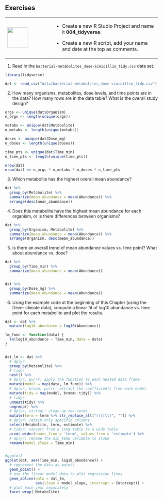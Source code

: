 ## Exercises {-}

+---------------------------------+-----------------------------------------------------------------------------+
| ![](images/07.png){height="68"} | - Create a new R Studio Project and name it **004_tidyverse**.              |
|                                 |                                                                             |
|                                 | - Create a new R script, add your name and date at the top as comments.     |
+---------------------------------+-----------------------------------------------------------------------------+

1. Read in the `bacterial-metabolites_dose-simicillin_tidy.csv` data set.

```r
library(tidyverse)

dat <- read_csv("data/bacterial-metabolites_dose-simicillin_tidy.csv")
```


2. How many organisms, metabolites, dose levels, and time points are in the data? How many rows are in the data table? What is the overall study design?

```r
orgs <- unique(dat$Organism)
n_orgs <- length(unique(orgs))

metabs <- unique(dat$Metabolite)
n_metabs <- length(unique(metabs))

doses <- unique(dat$Dose_mg)
n_doses <- length(unique(doses))

time_pts <- unique(dat$Time_min)
n_time_pts <- length(unique(time_pts))

nrow(dat)
nrow(dat) == n_orgs * n_metabs * n_doses * n_time_pts
```

3. Which metabolite has the highest overall mean abundance?

```r
dat %>%
  group_by(Metabolite) %>%
  summarize(mean_abundance = mean(Abundance)) %>%
  arrange(desc(mean_abundance))
```

4. Does this metabolite have the highest mean abundance for each organism, or is there differences between organisms?

```r
dat %>%
  group_by(Organism, Metabolite) %>%
  summarize(mean_abundance = mean(Abundance)) %>%
  arrange(Organism, desc(mean_abundance))
```

5. Is there an overall trend of mean abundance values vs. time point? What about abundance vs. dose?

```r
dat %>%
  group_by(Time_min) %>%
  summarize(mean_abundance = mean(Abundance))


dat %>%
  group_by(Dose_mg) %>%
  summarize(mean_abundance = mean(Abundance))
```

6. Using the example code at the beginning of this Chapter (using the Dever climate data), compute a linear fit of log10 abundance vs. time point for each metabolite and plot the results.

```r
dat <- dat %>%
  mutate(log10_abundance = log10(Abundance))

lm_func <- function(data) {
  lm(log10_abundance ~ Time_min, data = data)
}


dat_lm <- dat %>%
  # dplyr
  group_by(Metabolite) %>%
  # tidyr
  nest() %>%
  # dplyr, purrr: apply the function to each nested data frame
  mutate(model = map(data, lm_func)) %>%
  # dplyr, broom, purrr: extract the coefficients from each model
  mutate(tidy = map(model, broom::tidy)) %>%
  # tidyr
  unnest(tidy) %>%
  ungroup() %>%
  # dplyr, stringr: clean-up the terms
  mutate(term = term %>% str_replace_all("\\(|\\)", "")) %>%
  # dplyr: retain only specific columns
  select(Metabolite, term, estimate) %>%
  # tidyr: convert from a long table to a wide table
  pivot_wider(names_from = 'term', values_from = 'estimate') %>%
  # dplyr: rename the min_temp variable to slope
  rename(model_slope = Time_min)


#ggplot2
ggplot(dat, aes(Time_min, log10_abundance)) + 
  # represent the data as points
  geom_point() +
  # use the linear model data to plot regression lines
  geom_abline(data = dat_lm,
              aes(slope = model_slope, intercept = Intercept)) +
  # plot each year separately 
  facet_wrap(~Metabolite)

```

